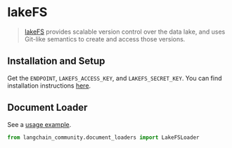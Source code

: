# lakeFS

>[lakeFS](https://docs.lakefs.io/) provides scalable version control over 
> the data lake, and uses Git-like semantics to create and access those versions. 

## Installation and Setup

Get the `ENDPOINT`, `LAKEFS_ACCESS_KEY`, and `LAKEFS_SECRET_KEY`.
You can find installation instructions [here](https://docs.lakefs.io/quickstart/launch.html).


## Document Loader

See a [usage example](/docs/integrations/document_loaders/lakefs).

```python
from langchain_community.document_loaders import LakeFSLoader
```
